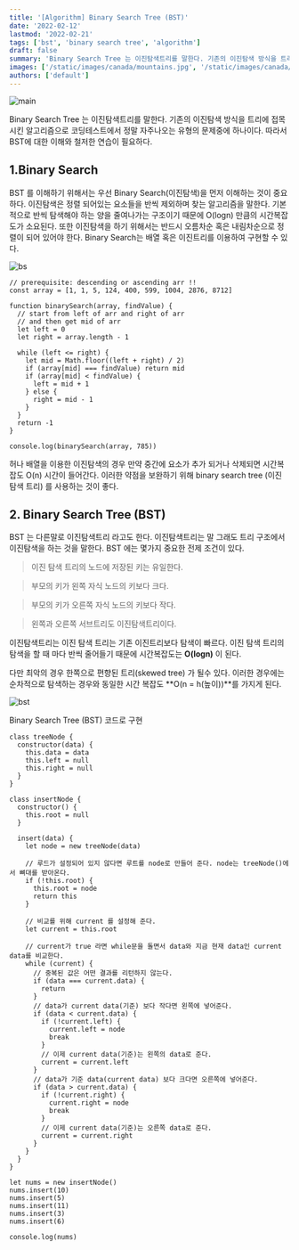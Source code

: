 ```yaml
---
title: '[Algorithm] Binary Search Tree (BST)'
date: '2022-02-12'
lastmod: '2022-02-21'
tags: ['bst', 'binary search tree', 'algorithm']
draft: false
summary: 'Binary Search Tree 는 이진탐색트리를 말한다. 기존의 이진탐색 방식을 트리에 접목시킨 알고리즘으로 코딩테스트에서 정말 자주나오는 유형의 문제중에 하나이다. 따라서 BST에 대한 이해와 철저한 연습이 필요하다.'
images: ['/static/images/canada/mountains.jpg', '/static/images/canada/toronto.jpg']
authors: ['default']
---
```


![main](/static/cors/cover.jpg)

Binary Search Tree 는 이진탐색트리를 말한다. 기존의 이진탐색 방식을 트리에 접목시킨 알고리즘으로 코딩테스트에서 정말 자주나오는 유형의 문제중에 하나이다. 따라서 BST에 대한 이해와 철저한 연습이 필요하다.

## 1.Binary Search

BST 를 이해하기 위해서는 우선 Binary Search(이진탐색)을 먼저 이해하는 것이 중요하다. 이진탐색은 정렬 되어있는 요소들을 반씩 제외하며 찾는 알고리즘을 말한다.
기본적으로 반씩 탐색해야 하는 양을 줄여나가는 구조이기 때문에 O(logn) 만큼의 시간복잡도가 소요된다. 또한 이진탐색을 하기 위해서는 반드시 오름차순 혹은 내림차순으로 정렬이 되어 있어야 한다. Binary Search는 배열 혹은 이진트리를 이용하여 구현할 수 있다.

![bs](/static/bst/bs.png)

```tsx
// prerequisite: descending or ascending arr !!
const array = [1, 1, 5, 124, 400, 599, 1004, 2876, 8712]

function binarySearch(array, findValue) {
  // start from left of arr and right of arr
  // and then get mid of arr
  let left = 0
  let right = array.length - 1

  while (left <= right) {
    let mid = Math.floor((left + right) / 2)
    if (array[mid] === findValue) return mid
    if (array[mid] < findValue) {
      left = mid + 1
    } else {
      right = mid - 1
    }
  }
  return -1
}

console.log(binarySearch(array, 785))
```

허나 배열을 이용한 이진탐색의 경우 만약 중간에 요소가 추가 되거나 삭제되면 시간복잡도 O(n) 시간이 들어간다. 이러한 약점을 보완하기 위해 binary search tree (이진 탐색 트리) 를 사용하는 것이 좋다.

## 2. Binary Search Tree (BST)

BST 는 다른말로 이진탐색트리 라고도 한다. 이진탐색트리는 말 그래도 트리 구조에서 이진탐색을 하는 것을 말한다. BST 에는 몇가지 중요한 전제 조건이 있다.

> 이진 탐색 트리의 노드에 저장된 키는 유일한다.

> 부모의 키가 왼쪽 자식 노드의 키보다 크다.

> 부모의 키가 오른쪽 자식 노드의 키보다 작다.

> 왼쪽과 오른쪽 서브트리도 이진탐색트리이다.

이진탐색트리는 이진 탐색 트리는 기존 이진트리보다 탐색이 빠르다. 이진 탐색 트리의 탐색을 할 때 마다 반씩 줄어들기 때문에 시간복잡도는 **O(logn)** 이 된다.

다만 최악의 경우 한쪽으로 편향된 트리(skewed tree) 가 될수 있다. 이러한 경우에는 순차적으로 탐색하는 경우와 동일한 시간 복잡도 **O(n = h(높이))**를 가지게 된다.

![bst](/assets/blog/20.bst/bst.png)

Binary Search Tree (BST) 코드로 구현

```tsx
class treeNode {
  constructor(data) {
    this.data = data
    this.left = null
    this.right = null
  }
}

class insertNode {
  constructor() {
    this.root = null
  }

  insert(data) {
    let node = new treeNode(data)

    // 루드가 설정되어 있지 않다면 루트를 node로 만들어 준다. node는 treeNode()에서 뼈대를 받아온다.
    if (!this.root) {
      this.root = node
      return this
    }

    // 비교를 위해 current 를 설정해 준다.
    let current = this.root

    // current가 true 라면 while문을 돌면서 data와 지금 현재 data인 current data를 비교한다.
    while (current) {
      // 중복된 값은 어떤 결과를 리턴하지 않는다.
      if (data === current.data) {
        return
      }
      // data가 current data(기준) 보다 작다면 왼쪽에 넣어준다.
      if (data < current.data) {
        if (!current.left) {
          current.left = node
          break
        }
        // 이제 current data(기준)는 왼쪽의 data로 준다.
        current = current.left
      }
      // data가 기준 data(current data) 보다 크다면 오른쪽에 넣어준다.
      if (data > current.data) {
        if (!current.right) {
          current.right = node
          break
        }
        // 이제 current data(기준)는 오른쪽 data로 준다.
        current = current.right
      }
    }
  }
}

let nums = new insertNode()
nums.insert(10)
nums.insert(5)
nums.insert(11)
nums.insert(3)
nums.insert(6)

console.log(nums)
```
